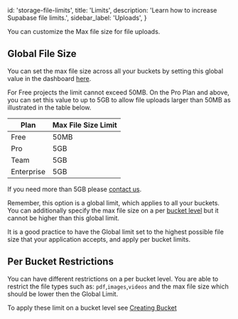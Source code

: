 
  id: 'storage-file-limits',
  title: 'Limits',
  description: 'Learn how to increase Supabase file limits.',
  sidebar_label: 'Uploads',
}

You can customize the Max file size for file uploads.

## Global File Size

You can set the max file size across all your buckets by setting this global value in the dashboard [here](https://supabase.com/dashboard/project/_/settings/storage).

For Free projects the limit cannot exceed 50MB. On the Pro Plan and above, you can set this value to up to 5GB to allow file uploads larger than 50MB as illustrated in the table below.

| Plan       | Max File Size Limit |
| ---------- | ------------------- |
| Free       | 50MB                |
| Pro        | 5GB                 |
| Team       | 5GB                 |
| Enterprise | 5GB                 |

If you need more than 5GB please [contact us](https://supabase.com/dashboard/support/new).

Remember, this option is a global limit, which applies to all your buckets.
You can additionally specify the max file size on a per [bucket level](/docs/guides/storage/buckets/creating-buckets#restricting-uploads) but it cannot be higher than this global limit.

It is a good practice to have the Global limit set to the highest possible file size that your application accepts, and apply per bucket limits.

## Per Bucket Restrictions

You can have different restrictions on a per bucket level.
You are able to restrict the file types such as: `pdf`,`images`,`videos` and the max file size which should be lower then the Global Limit.

To apply these limit on a bucket level see [Creating Bucket](/docs/guides/storage/buckets/creating-buckets#restricting-uploads)


